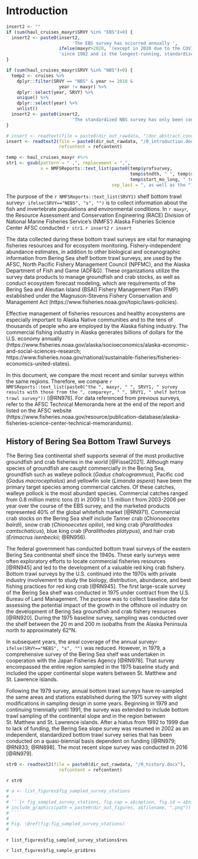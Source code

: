 
# Introduction

```r
insert2 <- ""
if (sum(haul_cruises_maxyr$SRVY %in% "EBS")>0) {
  insert2 <- paste0(insert2, 
                         'The EBS survey has occurred annually ', 
                    ifelse(maxyr>2020, '(except in 2020 due to the COVID-19 pandemic) ', ''),
                    'since 1982 and is the longest-running, standardized time series of fish and invertebrate data in the region [@RN976]. ')
}

if (sum(haul_cruises_maxyr$SRVY %in% "NBS")>0) {
  temp2 <- cruises %>% 
    dplyr::filter(SRVY == "NBS" & year >= 2010 & 
                    year != maxyr) %>% 
    dplyr::select(year, SRVY) %>% 
    unique() %>% 
    dplyr::select(year) %>% 
    unlist()
  insert2 <- paste0(insert2,
                         'The standardized NBS survey has only been conducted previously in ',NMFSReports::text_list(temp2),' [@RN909]. ')
}

# insert <- readtext(file = paste0(dir_out_rawdata, "/doc_abstract_conclusion.docx"))
insert <- readtext2(file = paste0(dir_out_rawdata, "/0_introduction.docx"), 
                    refcontent = refcontent)

temp <- haul_cruises_maxyr #%>%
str1 <- gsub(pattern = " ,", replacement = ",", 
             x = NMFSReports::text_list(paste0(temp$yrofsurvey, 
                                               temp$stndth, " ", temp$survey_name, " (", temp$SRVY, ") from ", 
                                               temp$start_mo_long, " to ", temp$end_mo_long, " ", maxyr), 
                                        sep_last = ", as well as the "))
```

The purpose of the `r NMFSReports::text_list(SRVY1)` shelf bottom trawl survey`r ifelse(SRVY=="NEBS", "s", "")` is to collect information about the fish and invertebrate populations and environmental conditions. In `r maxyr`, the Resource Assessment and Conservation Engineering (RACE) Division of National Marine Fisheries Service's (NMFS') Alaska Fisheries Science Center AFSC conducted `r str1`. `r insert2` `r insert`

The data collected during these bottom trawl surveys are vital for managing fisheries resources and for ecosystem monitoring. Fishery-independent abundance estimates, in addition to other biological and oceanographic information from Bering Sea shelf bottom trawl surveys, are used by the AFSC, North Pacific Fishery Management Council (NPFMC), and the Alaska Department of Fish and Game (ADF&G). These organizations utilize the survey data products to manage groundfish and crab stocks, as well as conduct ecosystem forecast modeling, which are requirements of the Bering Sea and Aleutian Island (BSAI) Fishery Management Plan (FMP) established under the Magnuson-Stevens Fishery Conservation and Management Act (https://www.fisheries.noaa.gov/topic/laws-policies). 

Effective management of fisheries resources and healthy ecosystems are especially important to Alaska Native communities and to the tens of thousands of people who are employed by the Alaska fishing industry. The commercial fishing industry in Alaska generates billions of dollars for the U.S. economy annually (https://www.fisheries.noaa.gov/alaska/socioeconomics/alaska-economic-and-social-sciences-research; https://www.fisheries.noaa.gov/national/sustainable-fisheries/fisheries-economics-united-states).

In this document, we compare the most recent and similar surveys within the same regions. Therefore, we compare `r NMFSReports::text_list(paste0("the ", maxyr, " ", SRVY1, " survey results with those from the ", compareyr, " ", SRVY1, " shelf bottom trawl survey"))` [@RN976]. For data referenced from previous surveys, refer to the AFSC Technical Memoranda here at the end of the report and listed on the AFSC website (https://www.fisheries.noaa.gov/resource/publication-database/alaska-fisheries-science-center-technical-memorandums).

## History of Bering Sea Bottom Trawl Surveys

The Bering Sea continental shelf supports several of the most productive groundfish and crab fisheries in the world [@Fissel2021]. Although many species of groundfish are caught commercially in the Bering Sea, groundfish such as walleye pollock (*Gadus chalcogrammus*), Pacific cod (*Gadus macrocephalus*) and yellowfin sole (*Limanda aspera*) have been the primary target species among commercial catches. Of these catches, walleye pollock is the most abundant species. Commercial catches ranged from 0.8 million metric tons (t) in 2009 to 1.5 million t from 2003-2006 per year over the course of the EBS survey, and the marketed products represented 40% of the global whitefish market [@RN971]. Commercial crab stocks on the Bering Sea shelf include Tanner crab (*Chionoecetes bairdi*), snow crab (*Chionoecetes opilio*), red king crab (*Paralithodes camtschaticus*), blue king crab (*Paralithodes platypus*), and hair crab (*Erimacrus isenbeckii*; @RN956).

The federal government has conducted bottom trawl surveys of the eastern Bering Sea continental shelf since the 1940s. These early surveys were often exploratory efforts to locate commercial fisheries resources [@RN945] and led to the development of a valuable red king crab fishery. Bottom trawl surveys by the U.S. continued into the 1970s with private industry involvement to study the biology, distribution, abundance, and best fishing practices for red king crab [@RN945]. The first large-scale survey of the Bering Sea shelf was conducted in 1975 under contract from the U.S. Bureau of Land Management. The purpose was to collect baseline data for assessing the potential impact of the growth in the offshore oil industry on the development of Bering Sea groundfish and crab fishery resources [@RN920]. During the 1975 baseline survey, sampling was conducted over the shelf between the 20 m and 200 m isobaths from the Alaska Peninsula north to approximately 62°N.

In subsequent years, the areal coverage of the annual survey`r ifelse(SRVY=="NEBS", "s", "")` was reduced. However, in 1979, a comprehensive survey of the Bering Sea shelf was undertaken in cooperation with the Japan Fisheries Agency [@RN978]. That survey encompassed the entire region sampled in the 1975 baseline study and included the upper continental slope waters between St. Matthew and St. Lawrence islands.

Following the 1979 survey, annual bottom trawl surveys have re-sampled the same areas and stations established during the 1975 survey with slight modifications in sampling design in some years. Beginning in 1979 and continuing triennially until 1991, the survey was extended to include bottom trawl sampling of the continental slope and in the region between St. Matthew and St. Lawrence islands. After a hiatus from 1992 to 1999 due to lack of funding, the Bering Sea slope survey was resumed in 2002 as an independent, standardized bottom trawl survey series that has been conducted on a quasi-biennial basis dependent on funding [@RN979; @RN933; @RN898]. The most recent slope survey was conducted in 2016 [@RN979].

```r
str0 <- readtext2(file = paste0(dir_out_rawdata, "/0_history.docx"), 
                    refcontent = refcontent)
```

`r str0`

```r
# a <- list_figures$fig_sampled_survey_stations
# 
# ```{r fig_sampled_survey_stations, fig.cap = a$caption, fig.id = a$nickname,  tab.cap.style = "Figure Caption", fig.id = "fig_sampled_survey_stations"}
# include_graphics(path = paste0(dir_out_figures, a$filename, ".png"))
# ```
# 
# Fig. \@ref(fig:fig_sampled_survey_stations)
# 
```

`r list_figures$fig_sampled_survey_stations$res `

`r list_figures$fig_sample_grid$res `

